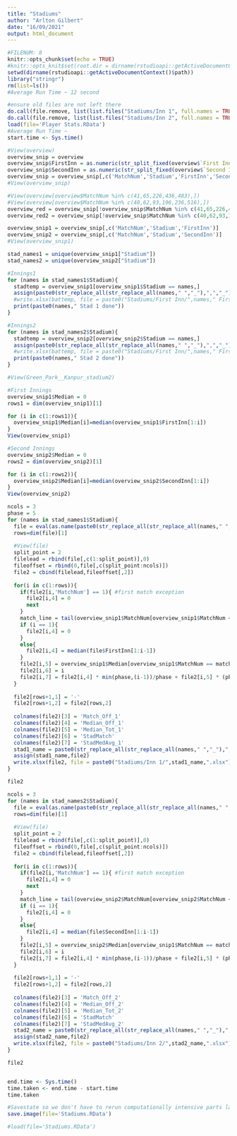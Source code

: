 ```yaml
---
title: "Stadiums"
author: "Arlton Gilbert"
date: "16/09/2021"
output: html_document
---
```


```r
#FILENUM: 8
knitr::opts_chunk$set(echo = TRUE)
#knitr::opts_knit$set(root.dir = dirname(rstudioapi::getActiveDocumentContext()$path))
setwd(dirname(rstudioapi::getActiveDocumentContext()$path))
library("stringr")
rm(list=ls())
#Average Run Time ~ 12 second

```

```r
#ensure old files are not left there
do.call(file.remove, list(list.files("Stadiums/Inn 1", full.names = TRUE)))
do.call(file.remove, list(list.files("Stadiums/Inn 2", full.names = TRUE)))
load(file='Player Stats.RData')
#Average Run Time ~
start.time <- Sys.time()

```

```r
#View(overview)
overview_snip = overview
overview_snip$FirstInn = as.numeric(str_split_fixed(overview$`First Inn Score`, "-", 2)[,1])
overview_snip$SecondInn = as.numeric(str_split_fixed(overview$`Second Inn Score`, "-", 2)[,1])
overview_snip = overview_snip[,c('MatchNum','Stadium','FirstInn','SecondInn')]
#View(overview_snip)

#View(overview[overview$MatchNum %in% c(41,65,226,436,483),])
#View(overview[overview$MatchNum %in% c(40,62,93,196,236,516),])
overview_red = overview_snip[!overview_snip$MatchNum %in% c(41,65,226,436,483),]#Remove matches where first inn not complete due to adverse conditions
overview_red2 = overview_snip[!overview_snip$MatchNum %in% c(40,62,93,196,236,516),]#Remove matches where second inn not complete due to adverse conditions

overview_snip1 = overview_snip[,c('MatchNum','Stadium','FirstInn')]
overview_snip2 = overview_snip[,c('MatchNum','Stadium','SecondInn')]
#View(overview_snip1)

```

```r
stad_names1 = unique(overview_snip1["Stadium"])
stad_names2 = unique(overview_snip2["Stadium"])

```

```r
#Innings1
for (names in stad_names1$Stadium){
  stadtemp = overview_snip1[overview_snip1$Stadium == names,]
  assign(paste0(str_replace_all(str_replace_all(names," ","_"),",","_"),'_stadium1'),stadtemp)
  #write.xlsx(battemp, file = paste0("Stadiums/First Inn/",names," First.xlsx"),sheetName ="Stadium", append = FALSE)
  print(paste0(names," Stad 1 done"))
}

#Innings2
for (names in stad_names2$Stadium){
  stadtemp = overview_snip2[overview_snip2$Stadium == names,]
  assign(paste0(str_replace_all(str_replace_all(names," ","_"),",","_"),'_stadium2'),stadtemp)
  #write.xlsx(battemp, file = paste0("Stadiums/First Inn/",names," First.xlsx"),sheetName ="Stadium", append = FALSE)
  print(paste0(names," Stad 2 done"))
}

#View(Green_Park__Kanpur_stadium2)

```

```r
#First Innings
overview_snip1$Median = 0
rows1 = dim(overview_snip1)[1]

for (i in c(1:rows1)){
  overview_snip1$Median[i]=median(overview_snip1$FirstInn[1:i]) 
}
View(overview_snip1)

#Second Innings
overview_snip2$Median = 0
rows2 = dim(overview_snip2)[1]

for (i in c(1:rows2)){
  overview_snip2$Median[i]=median(overview_snip2$SecondInn[1:i]) 
}
View(overview_snip2)

```

```r
ncols = 3
phase = 5
for (names in stad_names1$Stadium){
  file = eval(as.name(paste0(str_replace_all(str_replace_all(names," ","_"),",","_"),'_stadium1')))
  rows=dim(file)[1]
  
  #View(file)
  split_point = 2
  filelead = rbind(file[,c(1:split_point)],0)
  fileoffset = rbind(0,file[,c(split_point:ncols)])
  file2 = cbind(filelead,fileoffset[,2])
  
  for(i in c(1:rows)){
    if(file2[i,'MatchNum'] == 1){ #first match exception
      file2[i,4] = 0
      next   
    }
    match_line = tail(overview_snip1$MatchNum[overview_snip1$MatchNum < file2[i,'MatchNum']],1)#last match number before current one
    if (i == 1){
      file2[i,4] = 0  
    }
    else{
      file2[i,4] = median(file$FirstInn[1:i-1])
    }
    file2[i,5] = overview_snip1$Median[overview_snip1$MatchNum == match_line] #Overall Offset
    file2[i,6] = i
    file2[i,7] = file2[i,4] * min(phase,(i-1))/phase + file2[i,5] * (phase - min(phase,i-1))/phase  
  }
  
  file2[rows+1,1] = '-'
  file2[rows+1,2] = file2[rows,2]
  
  colnames(file2)[3] = 'Match_Off_1'
  colnames(file2)[4] = 'Median_Off_1'
  colnames(file2)[5] = 'Median_Tot_1'
  colnames(file2)[6] = 'StadMatch'
  colnames(file2)[7] = 'StadMedAvg_1'
  stad1_name = paste0(str_replace_all(str_replace_all(names," ","_"),",","_"),'_stad1') 
  assign(stad1_name,file2)
  write.xlsx(file2, file = paste0("Stadiums/Inn 1/",stad1_name,".xlsx"),sheetName ="Stad1", append = FALSE)
}  

file2

```

```r
ncols = 3
for (names in stad_names2$Stadium){
  file = eval(as.name(paste0(str_replace_all(str_replace_all(names," ","_"),",","_"),'_stadium2')))
  rows=dim(file)[1]
  
  #View(file)
  split_point = 2
  filelead = rbind(file[,c(1:split_point)],0)
  fileoffset = rbind(0,file[,c(split_point:ncols)])
  file2 = cbind(filelead,fileoffset[,2])
  
  for(i in c(1:rows)){
    if(file2[i,'MatchNum'] == 1){ #first match exception
      file2[i,4] = 0
      next   
    }
    match_line = tail(overview_snip2$MatchNum[overview_snip2$MatchNum < file2[i,'MatchNum']],1)#last match number before current one
    if (i == 1){
      file2[i,4] = 0  
    }
    else{
      file2[i,4] = median(file$SecondInn[1:i-1])
    }
    file2[i,5] = overview_snip2$Median[overview_snip1$MatchNum == match_line] #Overall Offset
    file2[i,6] = i
    file2[i,7] = file2[i,4] * min(phase,(i-1))/phase + file2[i,5] * (phase - min(phase,i-1))/phase  
  }
  
  file2[rows+1,1] = '-'
  file2[rows+1,2] = file2[rows,2]
  
  colnames(file2)[3] = 'Match_Off_2'
  colnames(file2)[4] = 'Median_Off_2'
  colnames(file2)[5] = 'Median_Tot_2'
  colnames(file2)[6] = 'StadMatch'
  colnames(file2)[7] = 'StadMedAvg_2'
  stad2_name = paste0(str_replace_all(str_replace_all(names," ","_"),",","_"),'_stad2') 
  assign(stad2_name,file2)
  write.xlsx(file2, file = paste0("Stadiums/Inn 2/",stad2_name,".xlsx"),sheetName ="Stad2", append = FALSE)
}  

file2

```

```todo



```

```r

end.time <- Sys.time()
time.taken <- end.time - start.time
time.taken

#Savestate so we don't have to rerun computationally intensive parts later
save.image(file='Stadiums.RData')

```

```r
#load(file='Stadiums.RData')

```

```r
```

